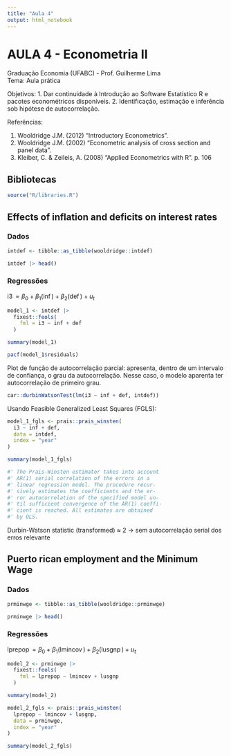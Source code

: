```yaml
---
title: "Aula 4"
output: html_notebook
---
```


# AULA 4 - Econometria II

Graduação Economia (UFABC) - Prof. Guilherme Lima\
Tema: Aula prática

Objetivos:
1.	Dar continuidade à Introdução ao Software Estatístico R e pacotes econométricos disponíveis.
2.	Identificação, estimação e inferência sob hipótese de autocorrelação.

Referências:

1.  Wooldridge J.M. (2012) "Introductory Econometrics".
2.  Wooldridge J.M. (2002) "Econometric analysis of cross section and panel data".
3.  Kleiber, C. & Zeileis, A. (2008) "Applied Econometrics with R". p. 106

## Bibliotecas

```r
source("R/libraries.R")
```

## Effects of inflation and deficits on interest rates

### Dados

```r
intdef <- tibble::as_tibble(wooldridge::intdef)

intdef |> head()
```

### Regressões

$\operatorname{i3} = \beta_0 + \beta_{1}(\operatorname{inf}) + \beta_{2}(\operatorname{def}) + u_t$

```r
model_1 <- intdef |> 
  fixest::feols(
    fml = i3 ~ inf + def
  )

summary(model_1)

pacf(model_1$residuals)
```

Plot de função de autocorrelação parcial: apresenta, dentro de um intervalo de confiança, o grau da autocorrelação. Nesse caso, o modelo aparenta ter autocorrelação de primeiro grau.

```r
car::durbinWatsonTest(lm(i3 ~ inf + def, intdef))
```
Usando Feasible Generalized Least Squares (FGLS):

```r
model_1_fgls <- prais::prais_winsten(
  i3 ~ inf + def, 
  data = intdef,
  index = "year"
)

summary(model_1_fgls)

#' The Prais-Winsten estimator takes into account 
#' AR(1) serial correlation of the errors in a 
#' linear regression model. The procedure recur-
#' sively estimates the coefficients and the er-
#' ror autocorrelation of the specified model un-
#' til sufficient convergence of the AR(1) coeffi-
#' cient is reached. All estimates are obtained 
#' by OLS.
```
Durbin-Watson statistic (transformed) $\approx$ 2 $\to$ sem autocorrelação serial dos erros relevante

## Puerto rican employment and the Minimum Wage

### Dados

```r
prminwge <- tibble::as_tibble(wooldridge::prminwge)

prminwge |> head()
```

### Regressões

$\operatorname{lprepop} = \beta_0 + \beta_{1}(\operatorname{lmincov}) + \beta_{2}(\operatorname{lusgnp}) + u_t$

```r
model_2 <- prminwge |> 
  fixest::feols(
    fml = lprepop ~ lmincov + lusgnp
  )

summary(model_2)

model_2_fgls <- prais::prais_winsten(
  lprepop ~ lmincov + lusgnp, 
  data = prminwge,
  index = "year"
)

summary(model_2_fgls)
```
